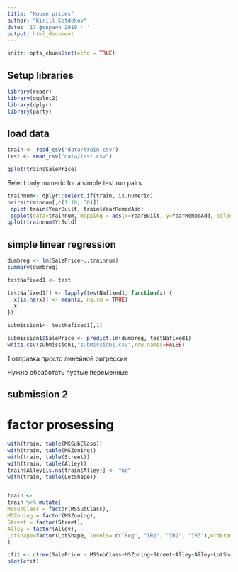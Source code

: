 ```yaml
---
title: "House prices"
author: "Kirill Setdekov"
date: '17 февраля 2019 г '
output: html_document
---
```


```r
knitr::opts_chunk$set(echo = TRUE)
```

## Setup libraries
```r
library(readr)
library(ggplot2)
library(dplyr)
library(party)

```

## load data
```r
train <- read_csv("data/train.csv")
test <- read_csv("data/test.csv")
```

```r
qplot(train$SalePrice)
```

Select only numeric for a simple test run pairs
```r
trainnum<- dplyr::select_if(train, is.numeric)
pairs(trainnum[,c(1:10, 38)])
 qplot(train$YearBuilt, train$YearRemodAdd)
 ggplot(data=trainnum, mapping = aes(x=YearBuilt, y=YearRemodAdd, colour=log(SalePrice)))+geom_point()
qplot(trainnum$YrSold)
```

## simple linear regression
```r
dumbreg <- lm(SalePrice~.,trainnum)
summary(dumbreg)

testNafixed1 <- test
```


```r
testNafixed1[] <- lapply(testNafixed1, function(x) { 
  x[is.na(x)] <- mean(x, na.rm = TRUE)
  x
})
```

```r

submission1<- testNafixed1[,1]

submission1$SalePrice <- predict.lm(dumbreg, testNafixed1)
write.csv(submission1,"submission1.csv",row.names=FALSE)
```
1 отправка просто линейной ригрессии

Нужно обработать пустые переменные

## submission 2
# factor prosessing
```r
with(train, table(MSSubClass))
with(train, table(MSZoning))
with(train, table(Street))
with(train, table(Alley))
train$Alley[is.na(train$Alley)] <- "no"
with(train, table(LotShape))


train <-
train %>% mutate(
MSSubClass = factor(MSSubClass),
MSZoning = factor(MSZoning),
Street = factor(Street),
Alley = factor(Alley),
LotShape=factor(LotShape, levels= c("Reg", "IR1", "IR2", "IR3"),ordered = TRUE)
) 
```

```r
cfit <- ctree(SalePrice ~ MSSubClass+MSZoning+Street+Alley+Alley+LotShape,train)
plot(cfit)
```


